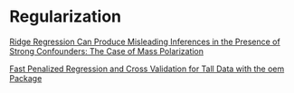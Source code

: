 # Regularization

[Ridge Regression Can Produce Misleading Inferences in the Presence of Strong Confounders: The Case of Mass Polarization](https://papers.ssrn.com/sol3/papers.cfm?abstract_id=4189012)

[Fast Penalized Regression and Cross Validation for Tall Data with the oem Package](Fast Penalized Regression and Cross Validation for Tall Data with the oem Package)